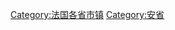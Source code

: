 {{Commonscat|Cities and villages in Ain}}

[[Category:法国各省市镇|Category:法国各省市镇]]
[[Category:安省|Category:安省]]